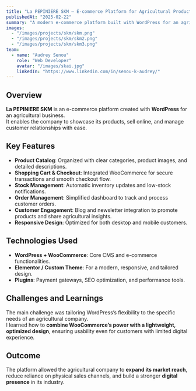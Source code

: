 ```yaml
---
title: "La PEPINIERE SKM – E-commerce Platform for Agricultural Products"
publishedAt: "2025-02-22"
summary: "A modern e-commerce platform built with WordPress for an agricultural company, enabling online sales, stock management, and customer engagement."
images:
  - "/images/projects/skm/skm.png"
  - "/images/projects/skm/skm2.png"
  - "/images/projects/skm/skm3.png"
team:
  - name: "Audrey Senou"
    role: "Web Developer"
    avatar: "/images/skai.jpg"
    linkedIn: "https://www.linkedin.com/in/senou-k-audrey/"
---
```


## Overview

**La PEPINIERE SKM** is an e-commerce platform created with **WordPress** for an agricultural business.  
It enables the company to showcase its products, sell online, and manage customer relationships with ease.

## Key Features

- **Product Catalog**: Organized with clear categories, product images, and detailed descriptions.  
- **Shopping Cart & Checkout**: Integrated WooCommerce for secure transactions and smooth checkout flow.  
- **Stock Management**: Automatic inventory updates and low-stock notifications.  
- **Order Management**: Simplified dashboard to track and process customer orders.  
- **Customer Engagement**: Blog and newsletter integration to promote products and share agricultural insights.  
- **Responsive Design**: Optimized for both desktop and mobile customers.  

## Technologies Used

- **WordPress + WooCommerce**: Core CMS and e-commerce functionalities.  
- **Elementor / Custom Theme**: For a modern, responsive, and tailored design.  
- **Plugins**: Payment gateways, SEO optimization, and performance tools.  

## Challenges and Learnings

The main challenge was tailoring WordPress’s flexibility to the specific needs of an agricultural company.  
I learned how to **combine WooCommerce’s power with a lightweight, optimized design**, ensuring usability even for customers with limited digital experience.

## Outcome

The platform allowed the agricultural company to **expand its market reach**, reduce reliance on physical sales channels, and build a stronger **digital presence** in its industry.
